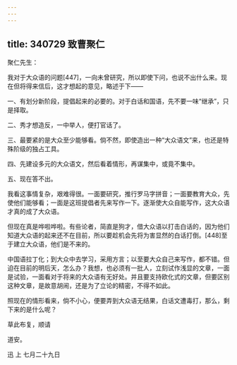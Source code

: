 ```yaml
---
---
---
```

title: 340729 致曹聚仁
---




聚仁先生：

我对于大众语的问题[447]，一向未曾研究，所以即使下问，也说不出什么来。现在但将得来信后，这才想起的意见，略述于下——

一、有划分新阶段，提倡起来的必要的。对于白话和国语，先不要一味“继承”，只是择取。

二、秀才想造反，一中举人，便打官话了。

三、最要紧的是大众至少能够看。倘不然，即使造出一种“大众语文”来，也还是特殊阶级的独占工具。

四、先建设多元的大众语文，然后看着情形，再谋集中，或竟不集中。

五、现在答不出。

我看这事情复杂，艰难得很。一面要研究，推行罗马字拼音；一面要教育大众，先使他们能够看；一面是这班提倡者先来写作一下。逐渐使大众自能写作，这大众语才真的成了大众语。

但现在真是哗啦哗啦。有些论者，简直是狗才，借大众语以打击白话的，因为他们知道大众语的起来还不在目前，所以要趁机会先将为害显然的白话打倒。[448]至于建立大众语，他们是不来的。

中国语拉丁化；到大众中去学习，采用方言；以至要大众自己来写作，都不错。但迫在目前的明后天，怎么办？我想，也必须有一批人，立刻试作浅显的文章，一面是试验，一面看对于将来的大众语有无好处。并且要支持欧化式的文章，但要区别这种文章，是故意胡闹，还是为了立论的精密，不得不如此。

照现在的情形看来，倘不小心，便要弄到大众语无结果，白话文遭毒打，那么，剩下来的是什么呢？

草此布复，顺请

道安。

迅 上 七月二十九日